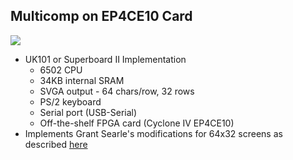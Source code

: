 == Multicomp on EP4CE10 Card ==

<img src="http://land-boards.com/blwiki/images/9/94/A-C4E10_Card_002.PNG"></img>

* UK101 or Superboard II Implementation
** 6502 CPU
** 34KB internal SRAM
** SVGA output - 64 chars/row, 32 rows
** PS/2 keyboard
** Serial port (USB-Serial)
** Off-the-shelf FPGA card (Cyclone IV EP4CE10)
* Implements Grant Searle's modifications for 64x32 screens as described <a href="http://searle.hostei.com/grant/uk101FPGA/index.html#Modification3">here</a>
